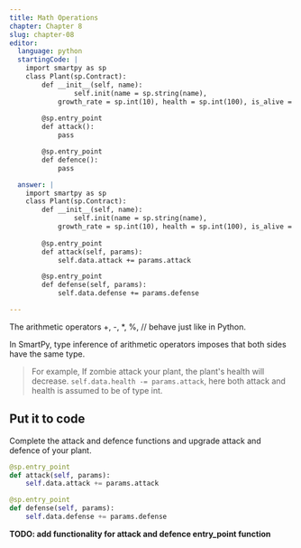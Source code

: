 ```yaml
---
title: Math Operations
chapter: Chapter 8
slug: chapter-08
editor:
  language: python
  startingCode: |
    import smartpy as sp
    class Plant(sp.Contract):
        def __init__(self, name):
        		self.init(name = sp.string(name),
            growth_rate = sp.int(10), health = sp.int(100), is_alive = True)
   
        @sp.entry_point
        def attack():
            pass

        @sp.entry_point
        def defence():
            pass

  answer: |  
    import smartpy as sp
    class Plant(sp.Contract):
        def __init__(self, name):
        		self.init(name = sp.string(name),
            growth_rate = sp.int(10), health = sp.int(100), is_alive = True)
   
        @sp.entry_point
        def attack(self, params):
            self.data.attack += params.attack

        @sp.entry_point
        def defense(self, params):
            self.data.defense += params.defense

---
```


The arithmetic operators +, -, *, %, // behave just like in Python.

In SmartPy, type inference of arithmetic operators imposes that both sides have the same type.

> For example, If zombie attack your plant, the plant's health will decrease.
`self.data.health -= params.attack`, here both attack and health is assumed to be of type int.

## Put it to code
Complete the attack and defence functions and upgrade attack and defence of your plant.

```python
@sp.entry_point
def attack(self, params):
    self.data.attack += params.attack

@sp.entry_point
def defense(self, params):
    self.data.defense += params.defense
```

**TODO: add functionality for attack and defence entry_point function**